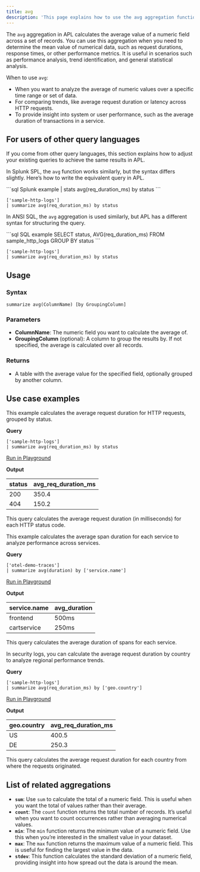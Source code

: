 ```yaml
---
title: avg
description: 'This page explains how to use the avg aggregation function in APL.'
---
```


The `avg` aggregation in APL calculates the average value of a numeric field across a set of records. You can use this aggregation when you need to determine the mean value of numerical data, such as request durations, response times, or other performance metrics. It is useful in scenarios such as performance analysis, trend identification, and general statistical analysis.

When to use `avg`:

- When you want to analyze the average of numeric values over a specific time range or set of data.
- For comparing trends, like average request duration or latency across HTTP requests.
- To provide insight into system or user performance, such as the average duration of transactions in a service.

## For users of other query languages

If you come from other query languages, this section explains how to adjust your existing queries to achieve the same results in APL.

<AccordionGroup>
<Accordion title="Splunk SPL users">

In Splunk SPL, the `avg` function works similarly, but the syntax differs slightly. Here’s how to write the equivalent query in APL.

<CodeGroup>
```sql Splunk example
| stats avg(req_duration_ms) by status
```

```kusto APL equivalent
['sample-http-logs']
| summarize avg(req_duration_ms) by status
```
</CodeGroup>

</Accordion>
<Accordion title="ANSI SQL users">

In ANSI SQL, the `avg` aggregation is used similarly, but APL has a different syntax for structuring the query.

<CodeGroup>
```sql SQL example
SELECT status, AVG(req_duration_ms)
FROM sample_http_logs
GROUP BY status
```

```kusto APL equivalent
['sample-http-logs']
| summarize avg(req_duration_ms) by status
```
</CodeGroup>

</Accordion>
</AccordionGroup>

## Usage

### Syntax

```kusto
summarize avg(ColumnName) [by GroupingColumn]
```

### Parameters

- **ColumnName**: The numeric field you want to calculate the average of.
- **GroupingColumn** (optional): A column to group the results by. If not specified, the average is calculated over all records.

### Returns

- A table with the average value for the specified field, optionally grouped by another column.

## Use case examples

<Tabs>
<Tab title="Log analysis">

This example calculates the average request duration for HTTP requests, grouped by status.

**Query**

```kusto
['sample-http-logs']
| summarize avg(req_duration_ms) by status
```

[Run in Playground](https://play.axiom.co/axiom-play-qf1k/explorer?initForm=%7B%22apl%22%3A%22%5B'sample-http-logs'%5D%5Cn%7C%20summarize%20avg(req_duration_ms)%20by%20status%22%7D)

**Output**

| status | avg_req_duration_ms |
|--------|---------------------|
| 200    | 350.4               |
| 404    | 150.2               |

This query calculates the average request duration (in milliseconds) for each HTTP status code.

</Tab>
<Tab title="OpenTelemetry traces">

This example calculates the average span duration for each service to analyze performance across services.

**Query**

```kusto
['otel-demo-traces']
| summarize avg(duration) by ['service.name']
```

[Run in Playground](https://play.axiom.co/axiom-play-qf1k/explorer?initForm=%7B%22apl%22%3A%22%5B'otel-demo-traces'%5D%5Cn%7C%20summarize%20avg(duration)%20by%20%5B'service.name'%5D%22%7D)

**Output**

| service.name          | avg_duration |
|-----------------------|--------------|
| frontend              | 500ms        |
| cartservice           | 250ms        |

This query calculates the average duration of spans for each service.

</Tab>
<Tab title="Security logs">

In security logs, you can calculate the average request duration by country to analyze regional performance trends.

**Query**

```kusto
['sample-http-logs']
| summarize avg(req_duration_ms) by ['geo.country']
```

[Run in Playground](https://play.axiom.co/axiom-play-qf1k/explorer?initForm=%7B%22apl%22%3A%22%5B'sample-http-logs'%5D%5Cn%7C%20summarize%20avg(req_duration_ms)%20by%20%5B'geo.country'%5D%22%7D)

**Output**

| geo.country | avg_req_duration_ms |
|-------------|---------------------|
| US          | 400.5               |
| DE          | 250.3               |

This query calculates the average request duration for each country from where the requests originated.

</Tab>
</Tabs>

## List of related aggregations

- **`sum`**: Use `sum` to calculate the total of a numeric field. This is useful when you want the total of values rather than their average.
- **`count`**: The `count` function returns the total number of records. It’s useful when you want to count occurrences rather than averaging numerical values.
- **`min`**: The `min` function returns the minimum value of a numeric field. Use this when you’re interested in the smallest value in your dataset.
- **`max`**: The `max` function returns the maximum value of a numeric field. This is useful for finding the largest value in the data.
- **`stdev`**: This function calculates the standard deviation of a numeric field, providing insight into how spread out the data is around the mean.
